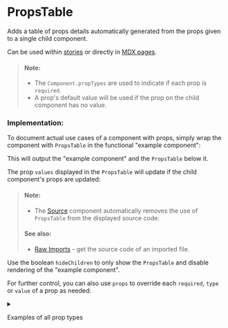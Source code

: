 
<Meta of={PropsTableStories} />

# PropsTable

Adds a table of props details automatically generated from the props given to a single child component.

Can be used within [stories](https://storybook.js.org/docs/react/writing-stories/introduction) or directly in [MDX pages](https://storybook.js.org/docs/react/writing-docs/mdx).

<Story of={PropsTableStories.Props} />

> #### Note:
>
> - The `Component.propTypes` are used to indicate if each prop is `required`.
> - A prop's default value will be used if the prop on the child component has no value.

### Implementation:

To document actual use cases of a component with props, simply wrap the component with `PropsTable` in the functional "example component":

<Story of={PropsTableStories.AutomaticPropsSource} />

This will output the "example component" and the `PropsTable` below it.

The prop `values` displayed in the `PropsTable` will update if the child component's props are updated:

<Story of={PropsTableStories.AutomaticProps} />

> #### Note:
>
> - The [Source](/docs/components-source--docs) component automatically removes the use of `PropsTable` from the displayed source code:
>
> <Story of={PropsTableStories.RawImport} />
>
> <Story of={PropsTableStories.RawImportDisplayedSource} />
>
> #### See also:
>
> - [Raw Imports](/docs/configuration-webpack--docs#raw-imports) - get the source code of an imported file.

Use the boolean `hideChildren` to only show the `PropsTable` and disable rendering of the "example component".

For further control, you can also use `props` to override each `required`, `type` or `value` of a prop as needed:

<Story of={PropsTableStories.ManualTypeWithRequiredSource} />

<Story of={PropsTableStories.ManualTypeWithRequired} />

<details>
  <summary>
    <p>Examples of all prop types</p>
  </summary>

Below is a complete list of example props showing how the `PropsTable` will display them:

  <Story of={PropsTableStories.AllPropTypes} />
</details>
